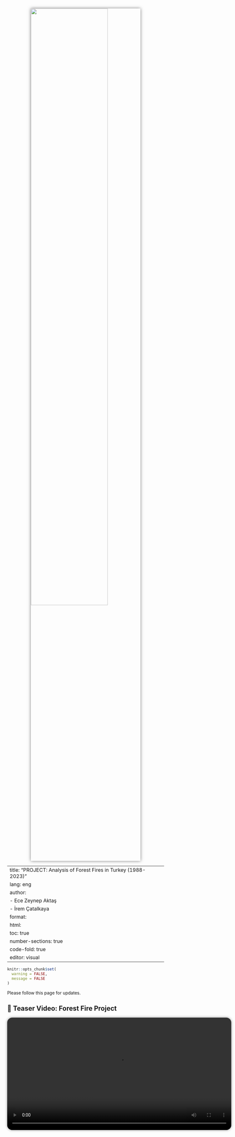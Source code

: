 <img src="assets/images/yangin.jpg" width="70%" style="display: block; margin: 0 auto; border-radius: 10x; box-shadow: 0 0 10px rgba(0,0,0,0.5); margin-bottom: 14x;" />




---
title: "PROJECT: Analysis of Forest Fires in Turkey (1988-2023)"
lang: eng
author:   
  - Ece Zeynep Aktaş  
  - İrem Çatalkaya
format: 
  html:
    toc: true
    number-sections: true
    code-fold: true
editor: visual
---

```r
knitr::opts_chunk$set(
  warning = FALSE,
  message = FALSE
)
```

Please follow this page for updates.

## 🎥 Teaser Video: Forest Fire Project

<video width="720" controls style="display: block; margin: 0 auto; border-radius: 16px; box-shadow: 0 0 8px rgba(0,0,0,0.4); margin-bottom: 20px;">
  <source src="assets/videos/teaser.mp4" type="video/mp4">
  Your browser does not support the video tag.
</video>

## Abstract

The problem we have chose to inspect is investigating causes of forest fires occurred in Turkey and creating actionable insights to prevent them. The reason we have chose to study this particular problem is; data being official source that offers us years of multi-faceted content to explore and is suitable to working with the R programming language. The structure of data consists of distribution of forest fires across counties, the categorization of their causes, and the silvicultural practices employed for forest management and establishment. The data we have studied on is taken from [Orman Genel Müdürlüğü](https://www.ogm.gov.tr) official website.   

## Access to Data

You can access the relevant .RData file from the link:

[Forest fires .RData file](https://github.com/ecezeynepa/yangin_verileri/raw/main/yangin_verileri.RData)

## Description of Data

Let's take a look at the characteristics of data:

```r
# Gerekli paketleri yükle ve çağır
library(readxl)

# Çalışma dizinini ayarla
setwd("C:/Users/aktas/OneDrive/yangin_verisi")

# Verileri oku (uyarıları engellemek için .name_repair = "minimal" ekledik)
iller_2023 <- read_excel("iller_2023.xlsx", .name_repair = "minimal")
orman_yanginlari <- read_excel("orman_yanginlari1988_2023.xlsx", skip = 3, range = cell_rows(1:40), .name_repair = "minimal")
vasfina_2023 <- read_excel("vasfina_2023.xlsx", .name_repair = "minimal")
silvikulturel_2023 <- read_excel("silvikulturel_2023.xlsx", .name_repair = "minimal")
sebep_mudurluk_sayisal_2023 <- read_excel("sebep_mudurluk_sayisal_2023.xlsx", .name_repair = "minimal")
sebep_mudurluk_alan_2023 <- read_excel("sebep_mudurluk_alan_2023.xlsx", .name_repair = "minimal")
bolge_mudurluklerine_sayisal <- read_excel("bolge_mudurluklerine_sayisal_olarak_2004_2023.xlsx", .name_repair = "minimal")
bolge_mudurluklerine_alan <- read_excel("bolge_mudurluklerine_alan_olarak_2004_2023.xlsx", .name_repair = "minimal")
silvikultur_yillar <- read_excel("silvikultur_faaliyetler_1988_2023.xlsx", .name_repair = "minimal")
# Verilerin yapısını kontrol et
str(iller_2023)
str(orman_yanginlari)
str(vasfina_2023)
str(silvikulturel_2023)
str(sebep_mudurluk_sayisal_2023)
str(sebep_mudurluk_alan_2023)
str(bolge_mudurluklerine_sayisal)
str(bolge_mudurluklerine_alan)

# Verileri kaydet
save(iller_2023, orman_yanginlari, vasfina_2023, silvikulturel_2023,
     sebep_mudurluk_sayisal_2023, sebep_mudurluk_alan_2023,
     bolge_mudurluklerine_sayisal, bolge_mudurluklerine_alan,
     file = "C:/Users/aktas/OneDrive/yangin_verisi/yangin_verileri.RData")

```

## Preprocessing Data

The following steps were taken when transferring data to the R environment:

1. **Editing File Names:** Since Turkish characters (ç, ğ, ü, ö, ş, ı) in file names in Turkish can cause errors, the Turkish characters in the file names were converted to English characters. For example: "b?lge_mudurluklerine_sayisal_olarak_2004_2023.xlsx" file was changed to "bolge_mudurluklerine_sayisal_olarak_2004_2023.xlsx".

2. **Data Cleaning:**  Irrelevant explanations, visuals and empty lines in the Excel files is deleted to make datasets easily readable and processable.

3. **Editing Column Names:** Turkish characters in the column names are replaced with English characters (such as Sehir instead of City, Bolge instead of Region). Column names are replaced with more descriptive ones. For example: Main categories of negligence, accident, and intent got more detailed according to the causes of fire and got named as: ihmal_copluk, ihmal_avcilik, kaza_trafik, kaza_energy, kaza_yangin, kaza_aniz

4. **Editing the Data Structure:** Data in the same category were brought together.

5. **Data Import:** Data was imported from the xlsx package with the `read.xlsx()` function (`encoding = "UTF-8"` was used).

```r
library(readxl)
library(tidyr)
library(dplyr)
library(ggplot2)
library(scales)

df <- orman_yanginlari

df$yil <- suppressWarnings(as.numeric(df$yil))
df$adet <- suppressWarnings(as.numeric(gsub("[^0-9.]", "", df$adet)))
df$hektar <- suppressWarnings(as.numeric(gsub("[^0-9.]", "", df$hektar)))

df <- df |> filter(!is.na(yil), !is.na(adet), !is.na(hektar))

# Grafik 1: 
print(
  ggplot(df, aes(x = yil, y = adet)) +
    geom_line(linewidth = 1.2, color = "firebrick") +
    geom_point(color = "darkred") +
    scale_x_continuous(breaks = seq(min(df$yil), max(df$yil), by = 1)) +
    labs(title = "Number of Forest Fires by Year",
         x = "Year", y = "Number of Fires") +
    theme_minimal() +
    theme(axis.text.x = element_text(angle = 90, vjust = 0.5))
)

# Grafik 2: 
print(
  ggplot(df, aes(x = yil, y = hektar)) +
    geom_line(linewidth = 1.2, color = "darkgreen") +
    geom_point(color = "forestgreen") +
    scale_x_continuous(breaks = seq(min(df$yil), max(df$yil), by = 1)) +
    scale_y_continuous(labels = label_comma()) +
    labs(title = "Burned Area by Year (Hectares)",
         x = "Year", y = "Area") +
    theme_minimal() +
    theme(axis.text.x = element_text(angle = 90, vjust = 0.5))
)

# Grafik 3:
neden_df <- df |>
  select(yil, kasit_adet, ihmal_kaza_adet, dogal_adet, `sebebi_bilinmeyen_ adet`) |>
  mutate(across(-yil, ~ suppressWarnings(as.numeric(gsub("[^0-9.]", "", .))))) |>
  pivot_longer(cols = -yil, names_to = "Cause", values_to = "adet") |>
  filter(!is.na(adet))

print(
  ggplot(neden_df, aes(x = yil, y = adet, color = Cause)) +
    geom_line(linewidth = 1.1) +
    scale_x_continuous(breaks = seq(min(neden_df$yil), max(neden_df$yil), by = 1)) +
    labs(title = "Annual Distribution by Fire Causes",
         x = "Year", y = "Number of Fires") +
    theme_minimal() +
    theme(axis.text.x = element_text(angle = 90, vjust = 0.5))
)


```



```r
library(readxl)
library(dplyr)
library(tidyr)
library(ggplot2)
library(scales)

# Veriyi oku
df <- orman_yanginlari |>
  mutate(
    yil = as.numeric(yil),
    kasit_adet = as.numeric(gsub("[^0-9.]", "", kasit_adet)),
    ihmal_kaza_adet = as.numeric(gsub("[^0-9.]", "", ihmal_kaza_adet)),
    dogal_adet = as.numeric(gsub("[^0-9.]", "", dogal_adet)),
    sebebi_bilinmeyen_adet = as.numeric(gsub("[^0-9.]", "", `sebebi_bilinmeyen_ adet`))
  ) |>
  select(yil, kasit_adet, ihmal_kaza_adet, dogal_adet, sebebi_bilinmeyen_adet)

neden_df <- df |>
  pivot_longer(cols = -yil, names_to = "cause", values_to = "number") |>
  filter(!is.na(number))

# Grafik
ggplot(neden_df, aes(x = yil, y = number, fill = cause)) +
  geom_area(alpha = 0.8) +
  labs(
    title = "  Distribution of Fire Causes Between 1988-2023 (Stacked Area Chart)",
    x = "Year",
    y = "Number of Fires",
    fill = "Cause of Fire"
  ) +
  theme_minimal(base_size = 12) +
  theme(
    axis.text.x = element_text(angle = 90, vjust = 0.5),
    plot.title = element_text(face = "bold", hjust = 0.5)
  ) +
  scale_y_continuous(labels = label_comma()) +
  scale_x_continuous(breaks = seq(min(neden_df$yil), max(neden_df$yil), by = 1))

```

```r
library(readxl)
library(dplyr)
library(ggplot2)
library(scales)

# Veriyi oku
iller <- (iller_2023)

iller <- iller |>
  filter(sehir != "Türkiye") |>
  mutate(
    adet = as.numeric(gsub(",", ".", adet)),
    hektar = as.numeric(gsub(",", ".", hektar))
  ) |>
  filter(adet > 0, hektar > 0) |>
  mutate(orani = hektar / adet)

# Grafik 1: En Çok Yangın Çıkan İlk 15 İl
print(
  iller |>
    arrange(desc(adet)) |>
    slice_head(n = 15) |>
    ggplot(aes(x = reorder(sehir, -adet), y = adet)) +
    geom_bar(stat = "identity", fill = "#d73027") +
    labs(title = "15 Cities with the Most Fires in 2023",
         x = NULL, y = "Number of Fires") +
    theme_minimal(base_size = 12) +
    theme(
      axis.text.x = element_text(angle = 45, hjust = 1),
      plot.title = element_text(face = "bold", hjust = 0.5)
    ) +
    scale_y_continuous(labels = label_comma(accuracy = 1))
)

# Grafik 2: En Fazla Alan Yanan İlk 15 İl
print(
  iller |>
    arrange(desc(hektar)) |>
    slice_head(n = 15) |>
    ggplot(aes(x = reorder(sehir, -hektar), y = hektar)) +
    geom_bar(stat = "identity", fill = "#1a9850") +
    labs(title = "The Top 15 Cities with the Most Area Burned in 2023",
         x = NULL, y = "Area Burned (Hectares)") +
    theme_minimal(base_size = 12) +
    theme(
      axis.text.x = element_text(angle = 45, hjust = 1),
      plot.title = element_text(face = "bold", hjust = 0.5)
    ) +
    scale_y_continuous(labels = label_comma(accuracy = 1))
)

# Grafik 3: Yangın Başına Ortalama Yanan Alan (etkililik)
print(
  iller |>
    arrange(desc(orani)) |>
    slice_head(n = 15) |>
    ggplot(aes(x = reorder(sehir, -orani), y = orani)) +
    geom_bar(stat = "identity", fill = "#4575b4") +
    labs(title = "Average Area Burned per Fire in 2023",
         x = NULL, y = "Hectares / Fires") +
    theme_minimal(base_size = 12) +
    theme(
      axis.text.x = element_text(angle = 45, hjust = 1),
      plot.title = element_text(face = "bold", hjust = 0.5)
    ) +
    scale_y_continuous(labels = label_comma(accuracy = 1))
)

```
### Leaflet Map: Number of Fires and Areas by Cities in 2023


```r
library(readr)
library(readxl)
library(dplyr)
library(leaflet)
library(stringi)

# Türkçe karakter düzeltme fonksiyonu
duzelt <- function(x) {
  tolower(stri_trans_general(x, "Latin-ASCII"))
}

# 1. İl koordinat verisini yükle (il.csv dosyan)
koord <- read_csv("C:/Users/aktas/OneDrive/yangin_verisi/il.csv") |>
  mutate(il_adi = duzelt(il_adi)) |>
  select(sehir = il_adi, lat, lon)

# 2. 2023 yılı yangın verisini oku ve temizle
iller <- read_excel("C:/Users/aktas/OneDrive/yangin_verisi/iller_2023.xlsx") |>
  filter(sehir != "Türkiye") |>
  mutate(
    sehir = duzelt(sehir),
    adet = as.numeric(gsub(",", ".", adet)),
    hektar = as.numeric(gsub(",", ".", hektar))
  )

# 3. Koordinatlar ile yangın verisini birleştir
iller_map <- left_join(koord, iller, by = "sehir") |> filter(!is.na(lat), !is.na(hektar))

# 4. Leaflet haritası oluştur
leaflet(data = iller_map) |>
  addProviderTiles("CartoDB.Positron") |>
  addCircleMarkers(
    lng = ~lon, lat = ~lat,
    radius = ~sqrt(hektar)/2,
    color = "darkred",
    stroke = FALSE,
    fillOpacity = 0.7,
    popup = ~paste0(
      "<b>", toupper(sehir), "</b><br>",
      "Number of Fires: ", adet, "<br>",
      "Areas Burned: ", hektar, " ha"
    )
  )


```



### Leaflet Map: Average Area Burned per Fire by Cities in 2023

This interactive map shows the average area burned per fire (hectares / number of fires) by cities in 2023. The bigger the point, the severe the fires are.


```r
library(readr)
library(readxl)
library(dplyr)
library(leaflet)
library(stringi)

# Karakter düzeltme fonksiyonu
duzelt <- function(x) {
  tolower(stri_trans_general(x, "Latin-ASCII"))
}

# 1. Koordinat verisini oku
koord <- read_csv("C:/Users/aktas/OneDrive/yangin_verisi/il.csv") |>
  mutate(sehir = duzelt(il_adi)) |>
  select(sehir, lat, lon)

# 2. İl yangın verisini oku ve ortalama hesapla
iller <- read_excel("C:/Users/aktas/OneDrive/yangin_verisi/iller_2023.xlsx") |>
  filter(sehir != "Türkiye") |>
  mutate(
    sehir = duzelt(sehir),
    adet = as.numeric(gsub(",", ".", adet)),
    hektar = as.numeric(gsub(",", ".", hektar)),
    oran = hektar / adet
  ) |>
  filter(!is.na(oran), oran > 0)

# 3. Birleştir
veri <- left_join(koord, iller, by = "sehir") |> filter(!is.na(lat), !is.na(oran))

# 4. Renk paleti oluştur (kırmızı tonları)
pal <- colorNumeric(palette = "YlOrRd", domain = veri$oran)

# 5. Haritayı çiz
leaflet(veri) |>
  addProviderTiles("CartoDB.Positron") |>
  addCircleMarkers(
    lng = ~lon,
    lat = ~lat,
    radius = ~sqrt(oran)*2.5, # daha fark edilir hale gelir
    fillColor = ~pal(oran),
    fillOpacity = 0.8,
    color = "#444", weight = 1,
    stroke = TRUE,
    popup = ~paste0(
      "<b>", toupper(sehir), "</b><br>",
      "Yangın Sayısı: ", adet, "<br>",
      "Yanan Alan: ", hektar, " ha<br>",
      "<b>🔥 Ortalama Hektar / Yangın:</b> ", round(oran, 2)
    )
  ) |>
  addLegend(
    pal = pal, values = ~oran,
    title = "Average Hectares / Fires",
    position = "bottomright"
  )


```



```r
library(readxl)
library(dplyr)
library(tidyr)
library(ggplot2)
library(scales)

vasif_df <- vasfina_2023

colnames(vasif_df) <- c(
  "bolge", "toplam_hektar", "normal_koru", "bos_kapali_koru",
  "normal_bataklik", "bos_kapali_bataklik", "makilik",
  "agaclandirma_sahasi", "milli_park", "orman_topragi"
)

vasif_df <- vasif_df |> filter(bolge != "Toplam-Total")

vasif_df <- vasif_df |>
  mutate(across(-bolge, ~ as.numeric(gsub("-", NA, .))))

vasif_long <- vasif_df |>
  pivot_longer(cols = -c(bolge, toplam_hektar),
               names_to = "vasif_turu",
               values_to = "alan") |>
  filter(!is.na(alan), alan > 0)

ggplot(vasif_long, aes(x = reorder(bolge, -toplam_hektar), y = alan, fill = vasif_turu)) +
  geom_bar(stat = "identity") +
  labs(
    title = "Burned Forest Area by Qualification Type and Region (2023)",
    x = "Regional Directorates",
    y = "Areas Burned (ha)",
    fill = "Qualification Type"
  ) +
  theme_minimal(base_size = 11) +
  theme(
    axis.text.x = element_text(angle = 45, hjust = 1),
    plot.title = element_text(face = "bold", hjust = 0.5)
  ) +
  scale_y_continuous(labels = label_comma())


```

```r

library(readxl)
library(dplyr)
library(tidyr)
library(ggplot2)
library(scales)

# Veriyi oku
silvi_df <- silvikulturel_2023

colnames(silvi_df) <- c(
  "bolge", "toplam_alan", "ortuye_zarar_gormeyen",
  "dogal_genclestirme", "suni_genclestirme", "rehabilitasyon",
  "agaclandirma", "koruma_altina_alinan", "gelecek_yila_birakilan"
)

silvi_df <- silvi_df |> filter(bolge != "Toplaml")
silvi_df <- silvi_df |> mutate(across(-bolge, ~ as.numeric(gsub("-", NA, .))))
turkiye_geneli <- silvi_df |>
  select(-toplam_alan) |>
  pivot_longer(cols = -bolge,
               names_to = "mudahale_turu",
               values_to = "alan") |>
  filter(!is.na(alan)) |>
  group_by(mudahale_turu) |>
  summarise(toplam_alan = sum(alan)) |>
  arrange(desc(toplam_alan))
cat(" Graph: Distribution of Post-Fire Intervention Types Across Turkey (2023)\n")

# Grafik
print(
  ggplot(turkiye_geneli, aes(x = reorder(mudahale_turu, toplam_alan), y = toplam_alan)) +
    geom_bar(stat = "identity", fill = "darkolivegreen4") +
    coord_flip() +
    labs(
      title = "Distribution of Post-Fire Intervention Types (2023)",
      x = "Intervention Type", y = "Total Area (ha)"
    ) +
    theme_minimal(base_size = 11) +
    theme(plot.title = element_text(face = "bold", hjust = 0.5)) +
    scale_y_continuous(labels = label_comma())
)

```
**Interpretation of the Graph:**
The number of forest fires shows high variability but an overall upward trend and is peaking in 2021, on the other hand burned area demonstrates even more dramatic growth, particularly in recent years. The average area burned per fire has increased substantially, suggesting fires are becoming more and more severe.

Normal forest areas (koru) suffer the most damage across regional directorates.

"Areas left for next year" and "undamaged cover areas" are the most common interventions.

We also performed a location-based analysis focusing on 2023. The top 15 cities were ranked by total fire count, area burned, and average area burned per fire. These metrics highlighted regions particularly vulnerable to fires, with some cities suffering from disproportionately large burned areas per incident. This suggests inefficiencies in early detection or fire management systems.


## Trend Analysis



```r

library(readxl)
library(dplyr)
library(ggplot2)
library(scales)

# Veriyi oku ve temizle
df <- orman_yanginlari |>
  mutate(
    yil = as.numeric(yil),
    adet = as.numeric(gsub("[^0-9.]", "", adet)),
    hektar = as.numeric(gsub("[^0-9.]", "", hektar))
  ) |>
  filter(!is.na(yil), !is.na(adet), !is.na(hektar))

# Grafik 1: 
ggplot(df, aes(x = yil, y = adet)) +
  geom_line(color = "firebrick", linewidth = 1.2) +
  geom_point(color = "darkred") +
  geom_smooth(method = "lm", se = TRUE, color = "black", linetype = "dashed") +
  labs(
    title = "Number of Forest Fires by Year and Trend Analysis (1988-2023)",
    x = "Y?l",
    y = "Number of Fires"
  ) +
  theme_minimal(base_size = 12) +
  theme(
    axis.text.x = element_text(angle = 90, vjust = 0.5),
    plot.title = element_text(face = "bold", hjust = 0.5)
  ) +
  scale_x_continuous(breaks = seq(min(df$yil), max(df$yil), by = 1)) +
  scale_y_continuous(labels = label_comma())



#----------------------------------------------------------

# Grafik 2: Yanan Alan
ggplot(df, aes(x = yil, y = hektar)) +
  geom_line(color = "darkgreen", linewidth = 1.2) +
  geom_point(color = "forestgreen") +
  geom_smooth(method = "lm", se = TRUE, color = "black", linetype = "dashed") +
  labs(
    title = "Number of Forest Fires by Year and Trend Analysis (1988–2023)",
    x = "Year",
    y = "Areas Burned (hectares)"
  ) +
  theme_minimal(base_size = 12) +
  theme(
    axis.text.x = element_text(angle = 90, vjust = 0.5),
    plot.title = element_text(face = "bold", hjust = 0.5)
  ) +
  scale_x_continuous(breaks = seq(min(df$yil), max(df$yil), by = 1)) +
  scale_y_continuous(labels = label_comma())


```

```r
library(readxl)
library(dplyr)
library(ggplot2)
library(scales)

# Veriyi oku ve hesapla
df <- orman_yanginlari |>
  mutate(
    yil = as.numeric(yil),
    adet = as.numeric(gsub("[^0-9.]", "", adet)),
    hektar = as.numeric(gsub("[^0-9.]", "", hektar)),
    ortalama_hektar = hektar / adet
  ) |>
  filter(!is.na(yil), !is.na(ortalama_hektar), ortalama_hektar < 100)  
# Grafik
ggplot(df, aes(x = yil, y = ortalama_hektar)) +
  geom_line(color = "#984ea3", linewidth = 1.2) +
  geom_point(color = "#6a3d9a") +
  geom_smooth(method = "lm", se = TRUE, color = "black", linetype = "dashed") +
  labs(
    title = "Average Area Burned per Fire by Year (Hectares)",
    x = "Year",
    y = "Average Hectares / Fire"
  ) +
  theme_minimal(base_size = 12) +
  theme(axis.text.x = element_text(angle = 90, vjust = 0.5)) +
  scale_y_continuous(labels = label_comma())


```


## Modeling
### ARIMA Time Series Analysis: Fire Number Forecast (2024-2026)

In this section, the number of forest fires for the years 2024-2026 is estimated based on historical data. Estimates are obtained with the ARIMA (Auto-Regressive Integrated Moving Average) time series model.
```r

library(readxl)
library(dplyr)
library(forecast)
library(ggplot2)

df <-orman_yanginlari |>
  mutate(
    yil = as.numeric(yil),
    adet = as.numeric(gsub("[^0-9.]", "", adet))
  ) |>
  filter(!is.na(adet))
adet_ts <- ts(df$adet, start = 1988, frequency = 1)

# ARIMA modeli kur ve tahmin yap
model <- auto.arima(adet_ts)
tahmin <- forecast(model, h = 3)  

autoplot(tahmin) +
  labs(
    title = "Forecast for Forest Fire Number between 2024-2026 (ARIMA)",
    x = "Year",
    y = "Forecasted Fire Number"
  ) +
  theme_minimal()


```
**Interpretation of Graph:**  

The number of fires is estimated to be between 2100-2400 in 2024-2026.

---

## Discussion
The increasing trend in fire severity can be correlated with global warming, and might warn us for more severe fires to come.

Leading human-caused fires indicate need for public awareness, this negligence might originate from people who are not familiar with the area, or with agricultural practices.

Regional differences in fire severity might suggest a non-efficient resource allocation among directorates.

Repeated and growing fires might cause loss of the ecosystem and the endemic species.


## Results (Key Takeaways)

- **Prevention**: Public education can be employed in high-risk regions. Monitoring should be focused during peak risk periods.
- **Development**: Regional resource allocation can be more effective considering fire severity patterns. Early warning systems can be developed using predictive modeling and used in regional directorates.
- **Policy**: Fires caused by negligence might be investigated and enforced in a more strict way. Directorates should be incentivized for fire-resistant land management.

---
## Conclusion

This analysis reveals Turkey's growing vulnerability to forest fires, with clear patterns in distribution by time, geographical accumulation, and human causation. The Mediterranean coastal region emerges as particularly sensitive, requiring targeted interventions. Even though natural factors play a role, human negligence remain the primary cause, suggesting significant potential for prevention through policy and education. The ARIMA model's forecast of continued high fire frequency (2100-2400 annually) highlights the urgency for action. Future decisions should focus on reducing fire occurrence through rapid prevention and developing response capabilities to limit damage when fires occur.

The integration of geographical and time-based analysis with causal factors provides a robust foundation with evidence for forest management policies that could significantly reduce Turkey's fire-related ecological and economic losses in coming decades.

Note: R codes were developed with ChatGPT assistance; all report texts were written by the author.